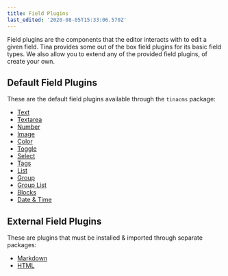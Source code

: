 ```yaml
---
title: Field Plugins
last_edited: '2020-08-05T15:33:06.570Z'
---
```


<WarningCallout body="This page is outdated, a current equivalent exists on the [Custom Field Components](This page is outdated, a current equivalent exists on the [Custom Field Components](https://tina.io/docs/extending-tina/custom-field-components/#default-field-plugins) page) page" />

Field plugins are the components that the editor interacts with to edit a given field. Tina provides some out of the box field plugins for its basic field types. We also allow you to extend any of the provided field plugins, of create your own.

## Default Field Plugins

These are the default field plugins available through the `tinacms` package:

* [Text](/docs/reference/toolkit/fields/text)
* [Textarea](/docs/reference/toolkit/fields/textarea)
* [Number](/docs/reference/toolkit/fields/number)
* [Image](/docs/reference/toolkit/fields/image)
* [Color](/docs/reference/toolkit/fields/color)
* [Toggle](/docs/reference/toolkit/fields/toggle)
* [Select](/docs/reference/toolkit/fields/select)
* [Tags](/docs/reference/toolkit/fields/tags)
* [List](/docs/reference/toolkit/fields/list)
* [Group](/docs/reference/toolkit/fields/group)
* [Group List](/docs/reference/toolkit/fields/group-list)
* [Blocks](/docs/reference/toolkit/fields/blocks)
* [Date & Time](/docs/reference/toolkit/fields/date)

## External Field Plugins

These are plugins that must be installed & imported through separate packages:

* [Markdown](/docs/reference/toolkit/fields/markdown)
* [HTML](/docs/reference/toolkit/fields/html)
